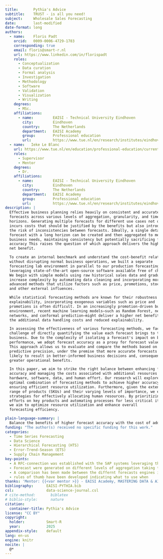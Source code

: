 ```yaml
---
title:       Pythia's Advice
subtitle:    TRUST - is all you need!
subject:     Wholesale Sales Forecasting
date:        last-modified
date-format: long
authors:
  - name:    Floris Padt
    orcid:   0009-0006-4729-1783
    corresponding: true
    email: floris@smart-r.nl
    url: https://www.linkedin.com/in/florispadt    
    roles:
      - Conceptualization
      - Data curation
      - Formal analysis
      - Investigation
      - Methodology
      - Software
      - Validation
      - Visualization
      - Writing     
    degrees: 
      - MSc.
    affiliations: 
      - name:         EAISI - Technical University Eindhoven
        city:         Eindhoven
        country:      The Netherlands
        department:   EAISI Academy
        group:        Professional education
        url:          https://www.tue.nl/en/research/institutes/eindhoven-artificial-intelligence-systems-institute/ai-education/professional-education/programs-voor-professionals/mastering-data-ai-mdai
  - name:   Ieke Le Blanc
    url: https://www.tue.nl/en/education/professional-education/current-programs/eaisi-academy/lecturers/dr-ieke-le-blanc
    roles:
      - Supervisor
      - Mentor     
    degrees: 
      - Dr.
    affiliations: 
      - name:         EAISI - Technical University Eindhoven
        city:         Eindhoven
        country:      The Netherlands
        department:   EAISI Academy
        group:        Professional education
        url:          https://www.tue.nl/en/research/institutes/eindhoven-artificial-intelligence-systems-institute/ai-education/professional-education/programs-voor-professionals/mastering-data-ai-mdai      
description: |
  Effective business planning relies heavily on consistent and accurate 
  forecasts across various levels of aggregation, granularity, and time 
  horizons. Generating multiple forecasts for different use cases not only 
  incurs costs that should be justified by the benefits but also introduces 
  the risk of inconsistencies between forecasts. Ideally, a single detailed 
  forecast with a long horizon can be created and then aggregated to meet all 
  business needs, maintaining consistency but potentially sacrificing forecast 
  accuracy This raises the question of which approach delivers the highest 
  net benefit.

  To create an internal benchmark and understand the cost-benefit relationship 
  without disrupting normal business operations, we built a separate 
  forecasting lab environment in parallel to our production forecasting system, 
  leveraging state-of-the-art open-source software available free of charge. 
  We begin with simple models using raw historical sales data and gradually 
  increase complexity by automating data cleaning and incorporating more 
  advanced methods that utilize factors such as price, promotions, stock-outs, 
  and other external influences.

  While statistical forecasting methods are known for their robustness and 
  explainability, incorporating exogenous variables such as price and 
  promotions is often difficult. In an increasingly promotion-driven business 
  environment, recent machine learning models—such as Random Forest, neural 
  networks, and conformal prediction—might deliver a higher net benefit despite 
  the additional data handling costs and reduced explainability.

  In assessing the effectiveness of various forecasting methods, we face the 
  challenge of directly quantifying the value each forecast brings to the 
  business. Due to the complexity of isolating a forecast's impact on business 
  performance, we adopt forecast accuracy as a proxy for forecast value. 
  This approach allows us to evaluate and compare the methods based on their 
  predictive precision, under the premise that more accurate forecasts are 
  likely to result in better-informed business decisions and, consequently, 
  greater operational benefits.

  In this paper, we aim to strike the right balance between enhancing forecast 
  accuracy and managing the costs associated with additional resources like 
  hardware, software, data, and human effort. Our research will explore the 
  optimal combination of forecasting methods to achieve higher accuracy while 
  ensuring efficient resource utilization. Furthermore, given the extensive 
  range of products (SKUs) and their varying levels of importance, we explore 
  strategies for effectively allocating human resources. By prioritizing 
  efforts on key products and automating processes for less critical items, 
  we aim to optimize resource utilization and enhance overall 
  forecasting efficiency.

plain-language-summary: |
  Balance the benefits of higher forecast accuracy with the cost of additional resources ...
funding: "The author(s) received no specific funding for this work."
categories:
  - Time Series Forecasting
  - Data Science
  - Hierarchical Forecasting (HTS)
  - Error-Trend-Season (ETS)
  - Supply Chain Management
key-points:
  - A RFC-connection was established with the SAP systems leveraging the SAP netweaver software development kit to extract and update the data needed. 
  - Forecast were generated on different levels of aggregation taking the promotional effect into account.
  - A comparison has been made between the differnt forecasts engines in terms of foerecast accuracy measures and has been visualized
  - rules of thumb have been developed indicating what to use when
thanks: 'Mentor: {{<var mentor >}} - EAISI Academy, MASTERING DATA & AI, Technical University Eindhoven'
bibliography:      EAISI-PYTHIA.bib
csl:               data-science-journal.csl
# cite-method:       biblatex
# biblio-style:      nature
citation:
  container-title: Pythia's Advice
license: "CC BY"
copyright: 
  holder:          Smart-R
  year:            2025
appendix-style:    default
lang: en-us
engine: knitr
nocite: |
  @*
---
```

